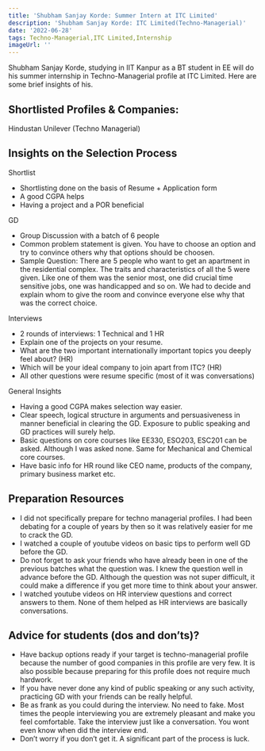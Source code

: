 ```yaml
---
title: 'Shubham Sanjay Korde: Summer Intern at ITC Limited'
description: 'Shubham Sanjay Korde: ITC Limited(Techno-Managerial)'
date: '2022-06-28'
tags: Techno-Managerial,ITC Limited,Internship
imageUrl: ''
---
```


Shubham Sanjay Korde, studying in IIT Kanpur as a BT student in EE will do
his summer internship in Techno-Managerial profile at ITC Limited. Here are some brief
insights of his.

## Shortlisted Profiles & Companies:
Hindustan Unilever (Techno Managerial)

## Insights on the Selection Process
Shortlist
- Shortlisting done on the basis of Resume + Application form
- A good CGPA helps
- Having a project and a POR beneficial 

GD 
- Group Discussion with a batch of 6 people
- Common problem statement is given. You have to choose an option and try to convince others why that options should be choosen.
- Sample Question: There are 5 people who want to get an apartment in the residential complex. The traits and characteristics of all the 5 were given. Like one of them was the senior most, one did crucial time sensitive jobs, one was handicapped and so on. We had to decide and explain whom to give the room and convince everyone else why that was the correct choice.

Interviews
- 2 rounds of interviews: 1 Technical and 1 HR
- Explain one of the projects on your resume.
- What are the two important internationally important topics you deeply feel about? (HR)
- Which will be your ideal company to join apart from ITC? (HR)
- All other questions were resume specific (most of it was  conversations)


General Insights
- Having a good CGPA makes selection way easier.
- Clear speech, logical structure in arguments and persuasiveness in manner beneficial in clearing the GD. Exposure to public speaking and GD practices will surely help. 
- Basic questions on core courses like EE330, ESO203, ESC201 can be asked. Although I was asked none. Same for Mechanical and Chemical core courses.
- Have basic info for HR round like CEO name, products of the company, primary business market etc.

##  Preparation Resources
- I did not specifically prepare for techno managerial profiles. I had been debating for a couple of years by then so it was relatively easier for me to crack the GD.
- I watched a couple of youtube videos on basic tips to perform well GD before the GD.
- Do not forget to ask your friends who have already been in one of the previous batches what the question was. I knew the question well in advance before the GD. Although the question was not super difficult, it could make a difference if you get more time to think about your answer.
- I watched youtube videos on HR interview questions and correct answers to them. None of them helped as HR interviews are basically conversations. 


## Advice for students (dos and don’ts)? 
- Have backup options ready if your target is techno-managerial profile because the number of good companies in this profile are very few. It is also possible because preparing for this profile does not require much hardwork.
- If you have never done any kind of public speaking or any such activity, practicing GD with your friends can be really helpful.
- Be as frank as you could during the interview. No need to fake. Most times the people interviewing you are extremely pleasant and make you feel comfortable. Take the interview just like a conversation. You wont even know when did the interview end.
- Don’t worry if you don’t get it. A significant part of the process is luck.


